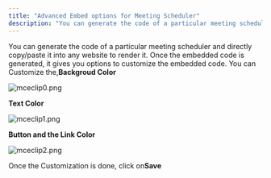 ```yaml
---
title: "Advanced Embed options for Meeting Scheduler"
description: "You can generate the code of a particular meeting scheduler and directly copy/paste it into any website to render it. Once the embedded code is genera..."
---
```


You can generate the code of a particular meeting scheduler and directly copy/paste it into any website to render it. Once the embedded code is generated, it gives you options to customize the embedded code. You can Customize the,**Backgroud Color**

![mceclip0.png](./images/mceclip0-3.png)

**Text Color**

![mceclip1.png](./images/mceclip1-3.png)

**Button and the Link Color**

![mceclip2.png](./images/mceclip2-2.png)

Once the Customization is done, click on**Save**
